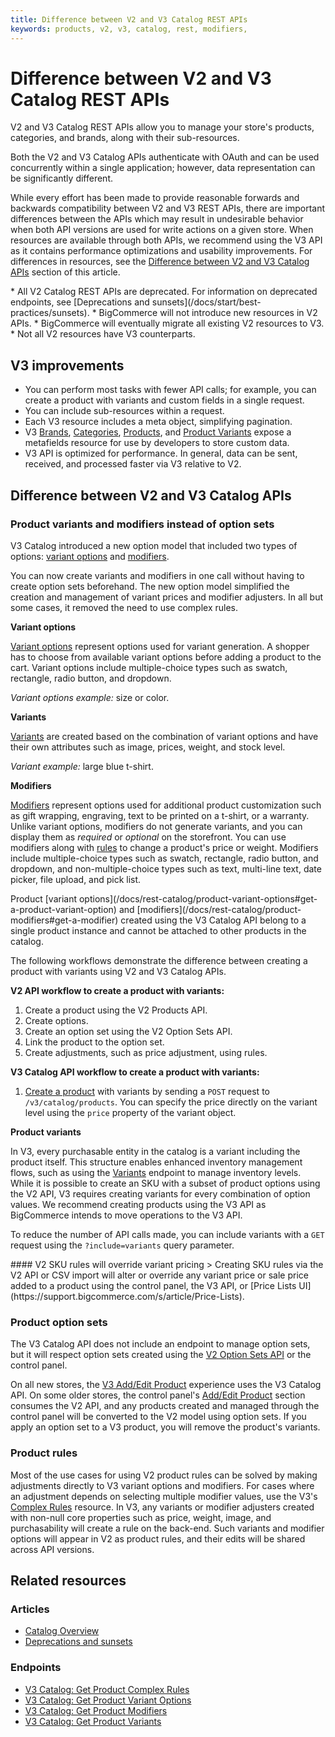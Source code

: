 ```yaml
---
title: Difference between V2 and V3 Catalog REST APIs
keywords: products, v2, v3, catalog, rest, modifiers, 
---
```


# Difference between V2 and V3 Catalog REST APIs



V2 and V3 Catalog REST APIs allow you to manage your store's products, categories, and brands, along with their sub-resources.

Both the V2 and V3 Catalog APIs authenticate with OAuth and can be used concurrently within a single application; however, data representation can be significantly different.

While every effort has been made to provide reasonable forwards and backwards compatibility between V2 and V3 REST APIs, there are important differences between the APIs which may result in undesirable behavior when both API versions are used for write actions on a given store. When resources are available through both APIs, we recommend using the V3 API as it contains performance optimizations and usability improvements.
For differences in resources, see the [Difference between V2 and V3 Catalog APIs](#difference-between-v2-and-v3-catalog-apis) section of this article.

<Callout type="info">
  * All V2 Catalog REST APIs are deprecated. For information on deprecated endpoints, see [Deprecations and sunsets](/docs/start/best-practices/sunsets).
  * BigCommerce will not introduce new resources in V2 APIs.
  * BigCommerce will eventually migrate all existing V2 resources to V3.
  * Not all V2 resources have V3 counterparts. 
</Callout>


## V3 improvements

* You can perform most tasks with fewer API calls; for example, you can create a product with variants and custom fields in a single request.
* You can include sub-resources within a request.
* Each V3 resource includes a meta object, simplifying pagination.
* V3 [Brands](/docs/rest-catalog/brands#get-a-brand), [Categories](/docs/rest-catalog/categories#get-a-category), [Products](/docs/rest-catalog/products#get-a-product), and [Product Variants](/docs/rest-catalog/product-variants#get-a-product-variant) expose a metafields resource for use by developers to store custom data.
* V3 API is optimized for performance. In general, data can be sent, received, and processed faster via V3 relative to V2.

## Difference between V2 and V3 Catalog APIs

### Product variants and modifiers instead of option sets

V3 Catalog introduced a new option model that included two types of options: [variant options](/api-docs/store-management/catalog/catalog-overview#variant-options) and [modifiers](/api-docs/store-management/catalog/catalog-overview#modifier-options). 

You can now create variants and modifiers in one call without having to create option sets beforehand. The new option model simplified the creation and management of variant prices and modifier adjusters. In all but some cases,  it removed the need to use complex rules.

**Variant options**

[Variant options](/api-docs/store-management/catalog/catalog-overview#variant-options) represent options used for variant generation. A shopper has to choose from available variant options before adding a product to the cart. Variant options include multiple-choice types such as swatch, rectangle, radio button, and dropdown.

*Variant options example:* size or color.

**Variants**

[Variants](/api-docs/store-management/catalog/catalog-overview#variants) are created based on the combination of variant options and have their own attributes such as image, prices, weight, and stock level.

*Variant example:* large blue t-shirt.

**Modifiers**

[Modifiers](/api-docs/store-management/catalog/catalog-overview#modifier-options) represent options used for additional product customization such as gift wrapping, engraving, text to be printed on a t-shirt, or a warranty. Unlike variant options, modifiers do not generate variants, and you can display them as *required* or *optional* on the storefront. You can use modifiers along with [rules](/api-docs/store-management/catalog/catalog-overview#complex-rules) to change a product's price or weight.
Modifiers include multiple-choice types such as swatch, rectangle, radio button, and dropdown, and non-multiple-choice types such as text, multi-line text, date picker, file upload, and pick list.

<Callout type="info">
  Product [variant options](/docs/rest-catalog/product-variant-options#get-a-product-variant-option) and [modifiers](/docs/rest-catalog/product-modifiers#get-a-modifier) created using the V3 Catalog API belong to a single product instance and cannot be attached to other products in the catalog.
</Callout>


The following workflows demonstrate the difference between creating a product with variants using V2 and V3 Catalog APIs.

**V2 API workflow to create a product with variants:**

1. Create a product using the V2 Products API.
2. Create options.
3. Create an option set using the V2 Option Sets API.
4. Link the product to the option set.
5. Create adjustments, such as price adjustment, using rules.

**V3 Catalog API workflow to create a product with variants:**

1. [Create a product](/docs/rest-catalog/products#create-a-product) with variants by sending a `POST` request to `/v3/catalog/products`. You can specify the price directly on the variant level using the `price` property of the variant object.

**Product variants**

In V3, every purchasable entity in the catalog is a variant including the product itself. This structure enables enhanced inventory management flows, such as using the [Variants](/docs/rest-catalog/product-variants/variants-batch#get-all-variants) endpoint to manage inventory levels. While it is possible to create an SKU with a subset of product options using the V2 API, V3 requires creating variants for every combination of option values. We recommend creating products using the V3 API as BigCommerce intends to move operations to the V3 API.

To reduce the number of API calls made, you can include variants with a `GET` request using the `?include=variants` query parameter.

<Callout type="warning">
  #### V2 SKU rules will override variant pricing
>
  Creating SKU rules via the V2 API or CSV import will alter or override any variant price or sale price added to a product using the control panel, the V3 API, or [Price Lists UI](https://support.bigcommerce.com/s/article/Price-Lists).
</Callout>


### Product option sets

The V3 Catalog API does not include an endpoint to manage option sets, but it will respect option sets created using the [V2 Option Sets API](/archive/store-operations/v2-catalog-products/v2-option-set-options) or the control panel. 

On all new stores, the [V3 Add/Edit Product](https://support.bigcommerce.com/s/article/Adding-Products-v3) experience uses the V3 Catalog API. On some older stores, the control panel's [Add/Edit Product](https://support.bigcommerce.com/s/article/Adding-Products) section consumes the V2 API, and any products created and managed through the control panel will be converted to the V2 model using option sets. If you apply an option set to a V3 product, you will remove the product's variants.

### Product rules 

Most of the use cases for using V2 product rules can be solved by making adjustments directly to V3 variant options and modifiers. For cases where an adjustment depends on selecting multiple modifier values, use the V3's [Complex Rules](/docs/rest-catalog/products/complex-rules#create-a-complex-rule) resource. 
In V3, any variants or modifier adjusters created with non-null core properties such as price, weight, image, and purchasability will create a rule on the back-end. Such variants and modifier options will appear in V2 as product rules, and their edits will be shared across API versions.

## Related resources

### Articles
* [Catalog Overview](/api-docs/store-management/catalog/catalog-overview/)
* [Deprecations and sunsets](/docs/start/best-practices/sunsets)

### Endpoints
* [V3 Catalog: Get Product Complex Rules](/docs/rest-catalog/products/complex-rules#get-complex-rules)
* [V3 Catalog: Get Product Variant Options](/docs/rest-catalog/product-variant-options#get-all-product-variant-options)
* [V3 Catalog: Get Product Modifiers](/docs/rest-catalog/product-modifiers#get-all-product-modifiers)
* [V3 Catalog: Get Product Variants](/docs/rest-catalog/product-variants#get-all-product-variants)
